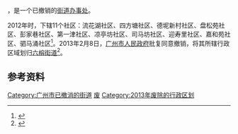'''{{PAGENAMEBASE}}'''，是{{PRC admin/fullname|44/01/04/006/000|3}}一个已撤销的[[街道办事处|街道办事处]]。

2012年时，下辖11个社区：流花湖社区、四方塘社区、德坭新村社区、盘松苑社区、彭家巷社区、第一津社区、凉亭坊社区、司马坊社区、迎寿里社区、嘉和苑社区、驷马涌社区<ref>{{Cite web |url=http://www.stats.gov.cn/tjsj/tjbz/tjyqhdmhcxhfdm/2012/44/01/04/440104006.html |title=东风街道 |accessdate=2018-09-21 |author= |date= |work= |publisher=国家统计局网站 |language=Zh-hans |archive-date=2018-09-21 |archive-url=https://web.archive.org/web/20180921074110/http://www.stats.gov.cn/tjsj/tjbz/tjyqhdmhcxhfdm/2012/44/01/04/440104006.html |dead-url=no }}</ref>。2013年2月8日，[[广州市人民政府|广州市人民政府]]批复同意撤销{{PAGENAMEBASE}}，将其所辖行政区域划归[[六榕街道|六榕街道]]<ref>{{Cite web |url=http://www.gz.gov.cn/gzgov/s2811/201302/1633254.shtml |title=广州市人民政府关于同意越秀区部分行政区划调整的批复（穗府函〔2013〕16号） |access-date=2017-09-18 |archive-url=https://web.archive.org/web/20170918064001/http://www.gz.gov.cn/gzgov/s2811/201302/1633254.shtml |archive-date=2017-09-18 |dead-url=yes }}</ref>。

== 参考资料 ==

{{reflist}}

{{广东行政区划小作品}}
[[Category:广州市已撤消的街道|Category:广州市已撤消的街道]]
[[Category:越秀区行政区划|废]]
[[Category:2013年废除的行政区划|Category:2013年废除的行政区划]]